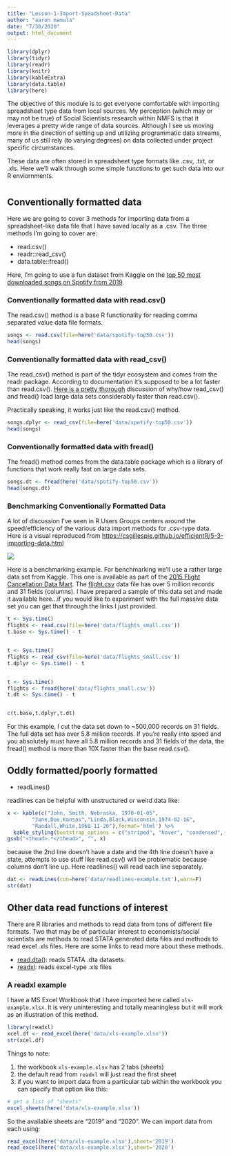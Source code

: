 ```yaml
---
title: "Lesson-1-Import-Speadsheet-Data"
author: "aaron mamula"
date: "7/30/2020"
output: html_document
---
```


```r
library(dplyr)
library(tidyr)
library(readr)
library(knitr)
library(kableExtra)
library(data.table)
library(here)
```

The objective of this module is to get everyone comfortable with importing spreadsheet type data from local sources. My perception (which may or may not be true) of Social Scientists research within NMFS is that it leverages a pretty wide range of data sources. Although I see us moving more in the direction of setting up and utilizing programmatic data streams, many of us still rely (to varying degrees) on data collected under project specific circumstances.

These data are often stored in spreadsheet type formats like .csv, .txt, or .xls. Here we'll walk through some simple functions to get such data into our R enviornments. 

# {.tabset .tabset-fade .tabset-pills}

## Conventionally formatted data {.tabset}

Here we are going to cover 3 methods for importing data from a spreadsheet-like data file that I have saved locally as a .csv. The three methods I'm going to cover are:

* read.csv()
* readr::read_csv()
* data.table::fread()

Here, I'm going to use a fun dataset from Kaggle on the [top 50 most downloaded songs on Spotify from 2019](https://www.kaggle.com/leonardopena/top50spotify2019/version/1#). 

### Conventionally formatted data with read.csv()

The read.csv() method is a base R functionality for reading comma separated value data file formats.

```r
songs <- read.csv(file=here('data/spotify-top50.csv'))
head(songs)
```

### Conventionally formatted data with read_csv()

The read_csv() method is part of the tidyr ecosystem and comes from the readr package. According to documentation it's supposed to be a lot faster than read.csv(). [Here is a pretty thorough](https://csgillespie.github.io/efficientR/5-3-importing-data.html) discussion of why/how read_csv() and fread() load large data sets considerably faster than read.csv().

Practically speaking, it works just like the read.csv() method.

```r
songs.dplyr <- read_csv(file=here('data/spotify-top50.csv'))
head(songs)
```

### Conventionally formatted data with fread()

The fread() method comes from the data.table package which is a library of functions that work really fast on large data sets.

```r
songs.dt <- fread(here('data/spotify-top50.csv'))
head(songs.dt)
```

### Benchmarking Conventionally Formatted Data

A lot of discussion I've seen in R Users Groups centers around the speed/efficiency of the various data import methods for .csv-type data. Here is a visual reproduced from [https://csgillespie.github.io/efficientR/5-3-importing-data.html](https://csgillespie.github.io/efficientR/5-3-importing-data.html)

![](figures/fred_vs_readcsv.png)

Here is a benchmarking example. For benchmarking we'll use a rather large data set from Kaggle. This one is available as part of the [2015 Flight Cancellation Data Mart](https://www.kaggle.com/usdot/flight-delays). The [flight.csv](https://www.kaggle.com/usdot/flight-delays#flights.csv) data file has over 5 million records and 31 fields (columns). I have prepared a sample of this data set and made it available here...if you would like to experiment with the full massive data set you can get that through the links I just provided.

```r

t <- Sys.time()
flights <- read.csv(file=here('data/flights_small.csv'))
t.base <- Sys.time() - t


t <- Sys.time()
flights <- read_csv(file=here('data/flights_small.csv'))
t.dplyr <- Sys.time() - t


t <- Sys.time()
flights <- fread(here('data/flights_small.csv'))
t.dt <- Sys.time() - t


c(t.base,t.dplyr,t.dt)
```

For this example, I cut the data set down to ~500,000 records on 31 fields. The full data set has over 5.8 million records. If you're really into speed and you absolutely must have all 5.8 million records and 31 fields of the data, the fread() method is more than 10X faster than the base read.csv().

## Oddly formatted/poorly formatted 

* readLines()

readlines can be helpful with unstructured or weird data like:

```r
x <- kable(c("John, Smith, Nebraska, 1970-01-05",
        "Jane,Doe,Kansas","Linda,Black,Wisconsin,1974-02-16",
        "Randall,White,1968-11-20"),format='html') %>%
  kable_styling(bootstrap_options = c("striped", "hover", "condensed", "responsive")) 
gsub("<thead>.*</thead>", "", x)
```

because the 2nd line doesn't have a date and the 4th line doesn't have a state, attempts to use stuff like read.csv() will be problematic because columns don't line up. Here readlines() will read each line separately.

```r
dat <- readLines(con=here('data/readlines-example.txt'),warn=F)
str(dat)
```

## Other data read functions of interest

There are R libraries and methods to read data from tons of different file formats. Two that may be of particular interest to economists/social scientists are methods to read STATA generated data files and methods to read excel .xls files. Here are some links to read more about these methods.

* [read.dta()](https://www.rdocumentation.org/packages/foreign/versions/0.8-75/topics/read.dta): reads STATA .dta datasets
* [readxl](https://readxl.tidyverse.org/): reads excel-type .xls files

### A readxl example

I have a MS Excel Workbook that I have imported here called ```xls-example.xlsx```. It is very uninteresting and totally meaningless but it will work as an illustration of this method.

```r
library(readxl)
xcel.df <- read_excel(here('data/xls-example.xlsx'))
str(xcel.df)
```

Things to note:

1. the workbook ```xls-example.xlsx``` has 2 tabs (sheets)
2. the default read from ```readxl``` will just read the first sheet
3. if you want to import data from a particular tab within the workbook you can specify that option like this:

```r
# get a list of "sheets"
excel_sheets(here('data/xls-example.xlsx'))
```

So the available sheets are "2019" and "2020". We can import data from each using:

```r
read_excel(here('data/xls-example.xlsx'),sheet='2019')
read_excel(here('data/xls-example.xlsx'),sheet='2020')

```

